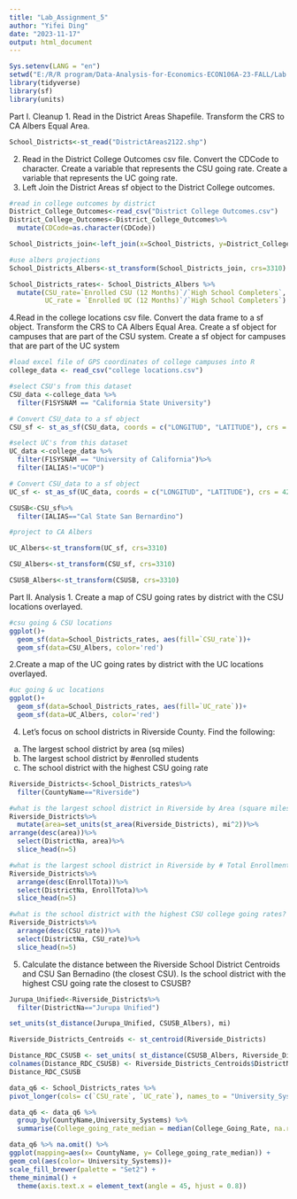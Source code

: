 ```yaml
---
title: "Lab_Assignment_5"
author: "Yifei Ding"
date: "2023-11-17"
output: html_document
---
```


```r
Sys.setenv(LANG = "en")
setwd("E:/R/R program/Data-Analysis-for-Economics-ECON106A-23-FALL/Lab Assignments")
library(tidyverse)
library(sf)
library(units)
```

Part I. Cleanup 1. Read in the District Areas Shapefile. Transform the CRS to CA Albers Equal Area.

```r
School_Districts<-st_read("DistrictAreas2122.shp")
```

2.  Read in the District College Outcomes csv file. Convert the CDCode to character. Create a variable that represents the CSU going rate. Create a variable that represents the UC going rate.
3.  Left Join the District Areas sf object to the District College outcomes.

```r
#read in college outcomes by district
District_College_Outcomes<-read_csv("District College Outcomes.csv")
District_College_Outcomes<-District_College_Outcomes%>%
  mutate(CDCode=as.character(CDCode))

School_Districts_join<-left_join(x=School_Districts, y=District_College_Outcomes)

#use albers projections
School_Districts_Albers<-st_transform(School_Districts_join, crs=3310)

School_Districts_rates<- School_Districts_Albers %>%
  mutate(CSU_rate=`Enrolled CSU (12 Months)`/`High School Completers`,
         UC_rate = `Enrolled UC (12 Months)`/`High School Completers`)
```

4.Read in the college locations csv file. Convert the data frame to a sf object. Transform the CRS to CA Albers Equal Area. Create a sf object for campuses that are part of the CSU system. Create a sf object for campuses that are part of the UC system

```r
#load excel file of GPS coordinates of college campuses into R
college_data <- read_csv("college locations.csv")

#select CSU's from this dataset
CSU_data <-college_data %>%
  filter(F1SYSNAM == "California State University")

# Convert CSU_data to a sf object
CSU_sf <- st_as_sf(CSU_data, coords = c("LONGITUD", "LATITUDE"), crs = 4269)

#select UC's from this dataset
UC_data <-college_data %>%
  filter(F1SYSNAM == "University of California")%>%
  filter(IALIAS!="UCOP")

# Convert CSU_data to a sf object
UC_sf <- st_as_sf(UC_data, coords = c("LONGITUD", "LATITUDE"), crs = 4269)

CSUSB<-CSU_sf%>%
  filter(IALIAS=="Cal State San Bernardino")
```

```r
#project to CA Albers

UC_Albers<-st_transform(UC_sf, crs=3310)

CSU_Albers<-st_transform(CSU_sf, crs=3310)

CSUSB_Albers<-st_transform(CSUSB, crs=3310)
```

Part II. Analysis 1. Create a map of CSU going rates by district with the CSU locations overlayed.

```r
#csu going & CSU locations
ggplot()+
  geom_sf(data=School_Districts_rates, aes(fill=`CSU_rate`))+
  geom_sf(data=CSU_Albers, color='red')
```

2.Create a map of the UC going rates by district with the UC locations overlayed.

```r
#uc going & uc locations
ggplot()+
  geom_sf(data=School_Districts_rates, aes(fill=`UC_rate`))+
  geom_sf(data=UC_Albers, color='red')
```

4.  Let's focus on school districts in Riverside County. Find the following:

```{=html}
<!-- -->
```
a.  The largest school district by area (sq miles)
b.  The largest school district by #enrolled students
c.  The school district with the highest CSU going rate

```r
Riverside_Districts<-School_Districts_rates%>%
  filter(CountyName=="Riverside")
```

```r
#what is the largest school district in Riverside by Area (square miles)?
Riverside_Districts%>%
  mutate(area=set_units(st_area(Riverside_Districts), mi^2))%>%
arrange(desc(area))%>%
  select(DistrictNa, area)%>%
  slice_head(n=5)
```

```r
#what is the largest school district in Riverside by # Total Enrollment?
Riverside_Districts%>%
  arrange(desc(EnrollTota))%>%
  select(DistrictNa, EnrollTota)%>%
  slice_head(n=5)
```

```r
#what is the school district with the highest CSU college going rates?
Riverside_Districts%>%
  arrange(desc(CSU_rate))%>%
  select(DistrictNa, CSU_rate)%>%
  slice_head(n=5)
```

5.  Calculate the distance between the Riverside School District Centroids and CSU San Bernadino (the closest CSU). Is the school district with the highest CSU going rate the closest to CSUSB?

```r
Jurupa_Unified<-Riverside_Districts%>%
  filter(DistrictNa=="Jurupa Unified")

set_units(st_distance(Jurupa_Unified, CSUSB_Albers), mi)
```

```r
Riverside_Districts_Centroids <- st_centroid(Riverside_Districts)

Distance_RDC_CSUSB <- set_units( st_distance(CSUSB_Albers, Riverside_Districts_Centroids) , mi)
colnames(Distance_RDC_CSUSB) <- Riverside_Districts_Centroids$DistrictNa
Distance_RDC_CSUSB
```

```r
data_q6 <- School_Districts_rates %>%
pivot_longer(cols= c(`CSU_rate`, `UC_rate`), names_to = "University_Systems", values_to = "College_Going_Rate")

data_q6 <- data_q6 %>% 
  group_by(CountyName,University_Systems) %>%
  summarise(College_going_rate_median = median(College_Going_Rate, na.rm = TRUE))
```

```r
data_q6 %>% na.omit() %>%
ggplot(mapping=aes(x= CountyName, y= College_going_rate_median)) +
geom_col(aes(color= University_Systems))+
scale_fill_brewer(palette = "Set2") +
theme_minimal() +
  theme(axis.text.x = element_text(angle = 45, hjust = 0.8))
```
